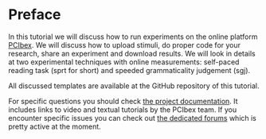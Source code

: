 # Preface {#sec-preface .unnumbered}

<p>In this tutorial we will discuss how to run experiments on the online platform [PCIbex](https://www.pcibex.net/). We will discuss how to upload stimuli, do proper code for your research, share an experiment and download results. We will look in details at two experimental techniques with online measurements: self-paced reading task (sprt for short) and speeded grammaticality judgement (sgj).</p>

<p>All discussed templates are available at the GitHub repository of this tutorial.</p>

<p>For specific questions you should check [the project documentation](https://doc.pcibex.net/). It includes links to video and textual tutorials by the PCIbex team. If you encounter specific issues you can check out [the dedicated forums](https://www.pcibex.net/forums/) which is pretty active at the moment.</p>



